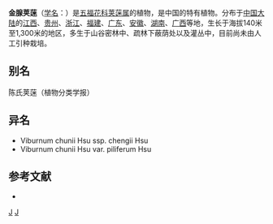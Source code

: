 {{Speciesbox
| taxon = Viburnum chunii
| binomial_authority = Hsu
| subdivision_ranks =[[变种|变种]]
| subdivision =
* 金腺荚蒾 ''V. c.'' var. ''chunii''
* [[毛枝金腺荚蒾|毛枝金腺荚蒾]] ''V. c.'' var. ''piliferum''
}}

'''金腺荚蒾'''（[[学名|学名]]：{{lang|la|''Viburnum chunii''}}）是[[五福花科|五福花科]][[荚蒾属|荚蒾属]]的植物，是中国的特有植物。分布于[[中国大陆|中国大陆]]的[[江西|江西]]、[[贵州|贵州]]、[[浙江|浙江]]、[[福建|福建]]、[[广东|广东]]、[[安徽|安徽]]、[[湖南|湖南]]、[[广西|广西]]等地，生长于海拔140米至1,300米的地区，多生于山谷密林中、疏林下蔽荫处以及灌丛中，目前尚未由人工引种栽培。

== 别名 ==
陈氏荚蒾（植物分类学报）

== 异名 ==
* Viburnum chunii Hsu ssp. chengii Hsu
* Viburnum chunii Hsu var. piliferum Hsu

== 参考文献 ==
{{wikispecies|Viburnum chunii}}
<div class="references-small">
* {{cite web| url =http://www.bioinfo.cn/db05/KmzwSpecies.php?action=view&id=23712| title =金腺荚蒾（原变种）| work =《中国高等植物数据库全库》| publisher =中国科学院微生物研究所| author =昆明植物研究所| accessdate =2009-02-25| deadurl =yes| archiveurl =https://web.archive.org/web/20160305082909/http://www.bioinfo.cn/db05/KmzwSpecies.php?action=view&id=23712| archivedate =2016-03-05}}
</div>

{{taxonbar}}

[[Category:荚蒾属|J]]
[[Category:中國特有植物|J]]